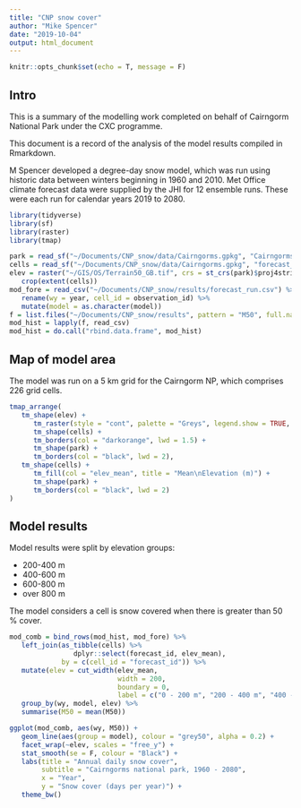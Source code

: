 ```yaml
---
title: "CNP snow cover"
author: "Mike Spencer"
date: "2019-10-04"
output: html_document
---
```


```r
knitr::opts_chunk$set(echo = T, message = F)
```

## Intro

This is a summary of the modelling work completed on behalf of Cairngorm National Park under the CXC programme.

This document is a record of the analysis of the model results compiled in Rmarkdown.

M Spencer developed a degree-day snow model, which was run using historic data between winters beginning in 1960 and 2010. Met Office climate forecast data were supplied by the JHI for 12 ensemble runs. These were each run for calendar years 2019 to 2080.


```r
library(tidyverse)
library(sf)
library(raster)
library(tmap)
```

```r
park = read_sf("~/Documents/CNP_snow/data/Cairngorms.gpkg", "Cairngorms")
cells = read_sf("~/Documents/CNP_snow/data/Cairngorms.gpkg", "forecast_grid")
elev = raster("~/GIS/OS/Terrain50_GB.tif", crs = st_crs(park)$proj4string) %>% 
   crop(extent(cells))
mod_fore = read_csv("~/Documents/CNP_snow/results/forecast_run.csv") %>% 
   rename(wy = year, cell_id = observation_id) %>% 
   mutate(model = as.character(model))
f = list.files("~/Documents/CNP_snow/results", pattern = "M50", full.names = T)
mod_hist = lapply(f, read_csv)
mod_hist = do.call("rbind.data.frame", mod_hist)
```


## Map of model area

The model was run on a 5 km grid for the Cairngorm NP, which comprises 226 grid cells.

```r
tmap_arrange(
   tm_shape(elev) +
      tm_raster(style = "cont", palette = "Greys", legend.show = TRUE, title = "Elevation (m)") +
      tm_shape(cells) +
      tm_borders(col = "darkorange", lwd = 1.5) +
      tm_shape(park) +
      tm_borders(col = "black", lwd = 2),
   tm_shape(cells) +
      tm_fill(col = "elev_mean", title = "Mean\nElevation (m)") +
      tm_shape(park) +
      tm_borders(col = "black", lwd = 2)
)
```


## Model results

Model results were split by elevation groups:

* 200-400 m
* 400-600 m
* 600-800 m
* over 800 m

The model considers a cell is snow covered when there is greater than 50 % cover.

```r
mod_comb = bind_rows(mod_hist, mod_fore) %>% 
   left_join(as_tibble(cells) %>% 
                dplyr::select(forecast_id, elev_mean),
             by = c(cell_id = "forecast_id")) %>% 
   mutate(elev = cut_width(elev_mean,
                           width = 200,
                           boundary = 0,
                           label = c("0 - 200 m", "200 - 400 m", "400 - 600 m", "600 - 800 m", "over 800 m"))) %>% 
   group_by(wy, model, elev) %>% 
   summarise(M50 = mean(M50))
```


```r
ggplot(mod_comb, aes(wy, M50)) +
   geom_line(aes(group = model), colour = "grey50", alpha = 0.2) +
   facet_wrap(~elev, scales = "free_y") +
   stat_smooth(se = F, colour = "Black") +
   labs(title = "Annual daily snow cover",
        subtitle = "Cairngorms national park, 1960 - 2080",
        x = "Year",
        y = "Snow cover (days per year)") +
   theme_bw()
```

